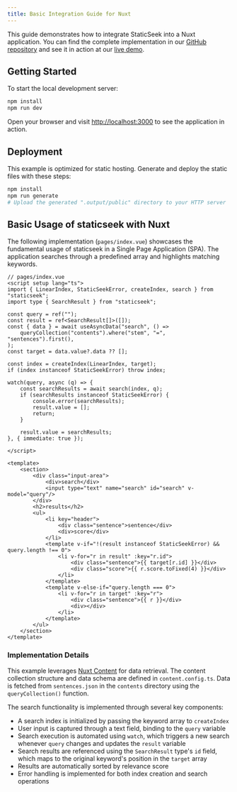 ```yaml
---
title: Basic Integration Guide for Nuxt
---
```


This guide demonstrates how to integrate StaticSeek into a Nuxt application.
You can find the complete implementation in our [GitHub repository](https://github.com/osawa-naotaka/staticseek/tree/main/example/nuxt/01.basic) and
see it in action at our [live demo](https://staticseek-nuxt-basic.pages.dev/).

## Getting Started

To start the local development server:

```bash
npm install
npm run dev
```

Open your browser and visit [http://localhost:3000](http://localhost:3000) to see the application in action.

## Deployment

This example is optimized for static hosting. Generate and deploy the static files with these steps:

```bash
npm install
npm run generate
# Upload the generated ".output/public" directory to your HTTP server
```

## Basic Usage of staticseek with Nuxt

The following implementation (`pages/index.vue`) showcases the fundamental usage of staticseek in a Single Page Application (SPA).
The application searches through a predefined array and highlights matching keywords.

```vue
// pages/index.vue
<script setup lang="ts">
import { LinearIndex, StaticSeekError, createIndex, search } from "staticseek";
import type { SearchResult } from "staticseek";

const query = ref("");
const result = ref<SearchResult[]>([]);
const { data } = await useAsyncData("search", () =>
    queryCollection("contents").where("stem", "=", "sentences").first(),
);
const target = data.value?.data ?? [];

const index = createIndex(LinearIndex, target);
if (index instanceof StaticSeekError) throw index;

watch(query, async (q) => {
    const searchResults = await search(index, q);
    if (searchResults instanceof StaticSeekError) {
        console.error(searchResults);
        result.value = [];
        return;
    }

    result.value = searchResults;
}, { immediate: true });

</script>

<template>
    <section>
        <div class="input-area">
            <div>search</div>
            <input type="text" name="search" id="search" v-model="query"/>
        </div>
        <h2>results</h2>
        <ul>
            <li key="header">
                <div class="sentence">sentence</div>
                <div>score</div>
            </li>
            <template v-if="!(result instanceof StaticSeekError) && query.length !== 0">
                <li v-for="r in result" :key="r.id">
                    <div class="sentence">{{ target[r.id] }}</div>
                    <div class="score">{{ r.score.toFixed(4) }}</div>
                </li>
            </template>
            <template v-else-if="query.length === 0">
                <li v-for="r in target" :key="r">
                    <div class="sentence">{{ r }}</div>
                    <div></div>
                </li>
            </template>
        </ul>
    </section>
</template>
```

### Implementation Details

This example leverages [Nuxt Content](https://content.nuxt.com/) for data retrieval.
The content collection structure and data schema are defined in `content.config.ts`.
Data is fetched from `sentences.json` in the `contents` directory using the `queryCollection()` function.

The search functionality is implemented through several key components:

- A search index is initialized by passing the keyword array to `createIndex`
- User input is captured through a text field, binding to the `query` variable
- Search execution is automated using `watch`, which triggers a new search whenever `query` changes and updates the `result` variable
- Search results are referenced using the `SearchResult` type's `id` field, which maps to the original keyword's position in the `target` array
- Results are automatically sorted by relevance score
- Error handling is implemented for both index creation and search operations
